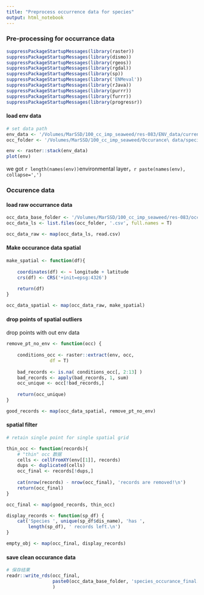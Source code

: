 ```yaml
---
title: "Preprocess occurrence data for species"
output: html_notebook
---
```


### Pre-processing for occurrance data

```r
suppressPackageStartupMessages(library(raster))
suppressPackageStartupMessages(library(dismo))
suppressPackageStartupMessages(library(rgeos))
suppressPackageStartupMessages(library(rgdal))
suppressPackageStartupMessages(library(sp))
suppressPackageStartupMessages(library('ENMeval'))
suppressPackageStartupMessages(library(rJava))
suppressPackageStartupMessages(library(purrr))
suppressPackageStartupMessages(library(furrr))
suppressPackageStartupMessages(library(progressr))
```

#### load env data

```r
# set data path
env_data <- '/Volumes/MarSSD/100_cc_imp_seaweed/res-083/ENV_data/current.grd'
occ_folder <- '/Volumes/MarSSD/100_cc_imp_seaweed/Occurance\ data/species_occ_download'

env <- raster::stack(env_data)
plot(env)
```

we got `r length(names(env))`environmental layer，`r paste(names(env), collapse=',')`

### Occurence data

#### load raw occurrance data

```r
occ_data_base_folder <- '/Volumes/MarSSD/100_cc_imp_seaweed/res-083/occ_data/'
occ_data_ls <- list.files(occ_folder, '.csv', full.names = T)

occ_data_raw <- map(occ_data_ls, read.csv)
```

#### Make occurance data spatial

```r
make_spatial <- function(df){
    
    coordinates(df) <- ~ longitude + latitude
    crs(df) <- CRS('+init=epsg:4326')
    
    return(df)
}

occ_data_spatial <- map(occ_data_raw, make_spatial)
```

#### drop points of spatial outliers

drop points with out env data

```r

remove_pt_no_env <- function(occ) {
    
    conditions_occ <- raster::extract(env, occ, 
                df = T) 
    
    bad_records <- is.na( conditions_occ[, 2:13] )
    bad_records <- apply(bad_records, 1, sum)
    occ_unique <- occ[!bad_records,]
    
    return(occ_unique)
}

good_records <- map(occ_data_spatial, remove_pt_no_env)
```

#### spatial filter

```r
# retain single point for single spatial grid

thin_occ <- function(records){
    # "thin" occ 数据
    cells <- cellFromXY(env[[1]], records)
    dups <- duplicated(cells)
    occ_final <- records[!dups,]
    
    cat(nrow(records) - nrow(occ_final), 'records are removed!\n')
    return(occ_final)
}

occ_final <- map(good_records, thin_occ)
```

```r

display_records <- function(sp_df) {
    cat('Species ', unique(sp_df$dis_name), 'has ',
        length(sp_df), ' records left.\n')
}

empty_obj <- map(occ_final, display_records)
```

#### save clean occurance data

```r
# 保存结果
readr::write_rds(occ_final, 
                 paste0(occ_data_base_folder, 'species_occurance_final.rds')
                 )
```